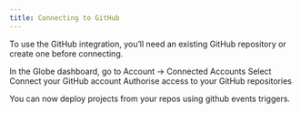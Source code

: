```yaml
---
title: Connecting to GitHub
---
```


To use the GitHub integration, you’ll need an existing GitHub repository or create one before connecting.

<Steps>
  <Step title="Go to Account Settings">
    In the Globe dashboard, go to Account → Connected Accounts
  </Step>
  <Step title="Connect Your GitHub Account">
    Select Connect your GitHub account
  </Step>
  <Step title="Authorize Dart Globe">
    Authorise access to your GitHub repositories
  </Step>
</Steps>

You can now deploy projects from your repos using github events triggers.
